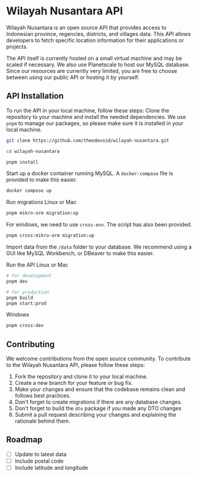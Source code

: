 # Wilayah Nusantara API

Wilayah Nusantara is an open source API that provides access to Indonesian province, regencies, districts, and villages data.
This API allows developers to fetch specific location information for their applications or projects.

The API itself is currently hosted on a small virtual machine and may be scaled
if necessary. We also use Planetscale to host our MySQL database. Since our resources are
currently very limited, you are free to choose between using our public API or hosting it by yourself.

## API Installation

To run the API in your local machine, follow these steps:
Clone the repository to your machine and install the needed dependencies. We use `pnpm` to manage our packages, so please make sure it is installed in your local machine.

```bash
git clone https://github.com/theodevoid/wilayah-nusantara.git

cd wilayah-nusantara

pnpm install
```

Start up a docker container running MySQL. A `docker-compose` file is provided to make this easier.

```bash filename="apps/api"
docker compose up
```

Run migrations
Linux or Mac

```bash filename="apps/api"
pnpm mikro-orm migration:up
```

For windows, we need to use `cross-env`. The script has also been provided.

```bash filename="apps/api"
pnpm cross:mikro-orm migration:up
```

Import data from the `/data` folder to your database. We recommend using a GUI like MySQL Workbench, or DBeaver to make this easier.

Run the API
Linux or Mac

```bash filename="apps/api"
# for development
pnpm dev

# for production
pnpm build
pnpm start:prod
```

Windows

```bash filename="apps/api"
pnpm cross:dev
```

## Contributing

We welcome contributions from the open source community. To contribute to the Wilayah Nusantara API, please follow these steps:

1. Fork the repository and clone it to your local machine.
2. Create a new branch for your feature or bug fix.
3. Make your changes and ensure that the codebase remains clean and follows best practices.
4. Don't forget to create migrations if there are any database changes.
5. Don't forget to build the `dto` package if you made any DTO changes
6. Submit a pull request describing your changes and explaining the rationale behind them.

## Roadmap

- [ ] Update to latest data
- [ ] Include postal code
- [ ] Include latitude and longitude
